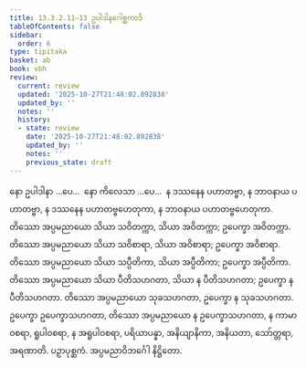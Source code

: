 ```yaml
---
title: 13.3.2.11–13 ဥပါဒါနဂေါစ္ဆကာဒိ
tableOfContents: false
sidebar:
  order: 6
type: tipitaka
basket: ab
book: vbh
review:
  current: review
  updated: '2025-10-27T21:48:02.892838'
  updated_by: ''
  notes: ''
  history:
  - state: review
    date: '2025-10-27T21:48:02.892838'
    updated_by: ''
    notes: ''
    previous_state: draft
---
```



<ReviewStatus review={frontmatter.review} showDetails={true} />

<HypothesisAnnotation frontmatter={frontmatter} />

<DynamicBreadcrumb />

<Paragraph number="2059" book="vbh">
နော ဥပါဒါနာ …ပေ…  နော ကိလေသာ …ပေ…  န ဒဿနေန ပဟာတဗ္ဗာ, န ဘာဝနာယ ပဟာတဗ္ဗာ, န ဒဿနေန ပဟာတဗ္ဗဟေတုကာ, န ဘာဝနာယ ပဟာတဗ္ဗဟေတုကာ. တိဿော အပ္ပမညာယော သိယာ သဝိတက္ကာ, သိယာ အဝိတက္ကာ; ဥပေက္ခာ အဝိတက္ကာ. တိဿော အပ္ပမညာယော သိယာ သဝိစာရာ, သိယာ အဝိစာရာ; ဥပေက္ခာ အဝိစာရာ. တိဿော အပ္ပမညာယော သိယာ သပ္ပီတိကာ, သိယာ အပ္ပီတိကာ; ဥပေက္ခာ အပ္ပီတိကာ. တိဿော အပ္ပမညာယော သိယာ ပီတိသဟဂတာ, သိယာ န ပီတိသဟဂတာ; ဥပေက္ခာ န ပီတိသဟဂတာ. တိဿော အပ္ပမညာယော သုခသဟဂတာ, ဥပေက္ခာ န သုခသဟဂတာ. ဥပေက္ခာ ဥပေက္ခာသဟဂတာ, တိဿော အပ္ပမညာယော န ဥပေက္ခာသဟဂတာ, န ကာမာဝစရာ, ရူပါဝစရာ, န အရူပါဝစရာ, ပရိယာပန္နာ, အနိယျာနိကာ, အနိယတာ, သော်တ္တရာ, အရဏာတိ.

</Paragraph>

<Paragraph number="2060" type="center" book="vbh">
ပဉှာပုစ္ဆကံ.



</Paragraph>

<Paragraph number="2061" type="center" book="vbh">
အပ္ပမညာဝိဘင်္ဂေါ နိဋ္ဌိတော.
</Paragraph>